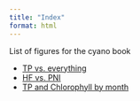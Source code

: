 ```yaml
---
title: "Index"
format: html
---
```


List of figures for the cyano book

- [TP vs. everything](figures.html)
- [HF vs. PNI](hf.html)
- [TP and Chlorophyll by month](monthly.html)
